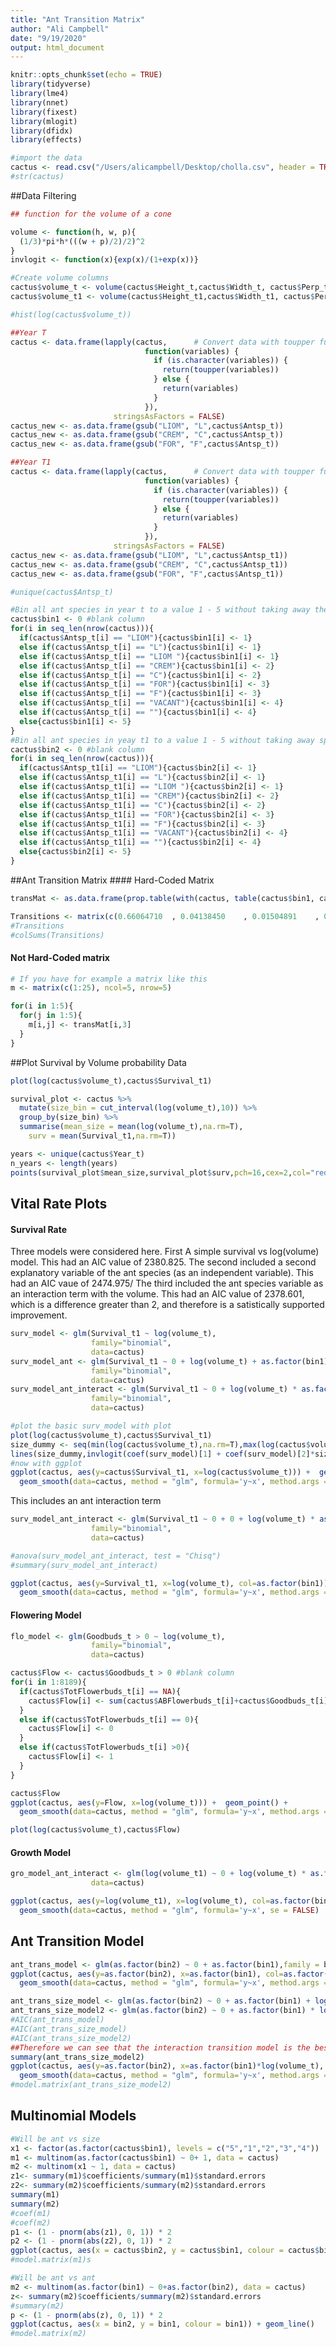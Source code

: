 ```yaml
---
title: "Ant Transition Matrix"
author: "Ali Campbell"
date: "9/19/2020"
output: html_document
---
```


```r
knitr::opts_chunk$set(echo = TRUE)
library(tidyverse)
library(lme4)
library(nnet)
library(fixest)
library(mlogit)
library(dfidx)
library(effects)
```

```r
#import the data
cactus <- read.csv("/Users/alicampbell/Desktop/cholla.csv", header = TRUE)
#str(cactus)
```

##Data Filtering
```r
## function for the volume of a cone

volume <- function(h, w, p){
  (1/3)*pi*h*(((w + p)/2)/2)^2
}
invlogit <- function(x){exp(x)/(1+exp(x))}

#Create volume columns
cactus$volume_t <- volume(cactus$Height_t,cactus$Width_t, cactus$Perp_t)
cactus$volume_t1 <- volume(cactus$Height_t1,cactus$Width_t1, cactus$Perp_t1)

#hist(log(cactus$volume_t))
```

```r
##Year T
cactus <- data.frame(lapply(cactus,      # Convert data with toupper function
                              function(variables) {
                                if (is.character(variables)) {
                                  return(toupper(variables))
                                } else {
                                  return(variables)
                                }
                              }),
                       stringsAsFactors = FALSE)
cactus_new <- as.data.frame(gsub("LIOM", "L",cactus$Antsp_t))
cactus_new <- as.data.frame(gsub("CREM", "C",cactus$Antsp_t))
cactus_new <- as.data.frame(gsub("FOR", "F",cactus$Antsp_t))

##Year T1
cactus <- data.frame(lapply(cactus,      # Convert data with toupper function
                              function(variables) {
                                if (is.character(variables)) {
                                  return(toupper(variables))
                                } else {
                                  return(variables)
                                }
                              }),
                       stringsAsFactors = FALSE)
cactus_new <- as.data.frame(gsub("LIOM", "L",cactus$Antsp_t1))
cactus_new <- as.data.frame(gsub("CREM", "C",cactus$Antsp_t1))
cactus_new <- as.data.frame(gsub("FOR", "F",cactus$Antsp_t1))

#unique(cactus$Antsp_t)
```

```r
#Bin all ant species in year t to a value 1 - 5 without taking away the species denotation
cactus$bin1 <- 0 #blank column 
for(i in seq_len(nrow(cactus))){
  if(cactus$Antsp_t[i] == "LIOM"){cactus$bin1[i] <- 1}
  else if(cactus$Antsp_t[i] == "L"){cactus$bin1[i] <- 1}
  else if(cactus$Antsp_t[i] == "LIOM "){cactus$bin1[i] <- 1}
  else if(cactus$Antsp_t[i] == "CREM"){cactus$bin1[i] <- 2}
  else if(cactus$Antsp_t[i] == "C"){cactus$bin1[i] <- 2}
  else if(cactus$Antsp_t[i] == "FOR"){cactus$bin1[i] <- 3}
  else if(cactus$Antsp_t[i] == "F"){cactus$bin1[i] <- 3}
  else if(cactus$Antsp_t[i] == "VACANT"){cactus$bin1[i] <- 4}
  else if(cactus$Antsp_t[i] == ""){cactus$bin1[i] <- 4}
  else{cactus$bin1[i] <- 5}
}
#Bin all ant species in yeay t1 to a value 1 - 5 without taking away species denotation
cactus$bin2 <- 0 #blank column 
for(i in seq_len(nrow(cactus))){
  if(cactus$Antsp_t1[i] == "LIOM"){cactus$bin2[i] <- 1}
  else if(cactus$Antsp_t1[i] == "L"){cactus$bin2[i] <- 1}
  else if(cactus$Antsp_t1[i] == "LIOM "){cactus$bin2[i] <- 1}
  else if(cactus$Antsp_t1[i] == "CREM"){cactus$bin2[i] <- 2}
  else if(cactus$Antsp_t1[i] == "C"){cactus$bin2[i] <- 2}
  else if(cactus$Antsp_t1[i] == "FOR"){cactus$bin2[i] <- 3}
  else if(cactus$Antsp_t1[i] == "F"){cactus$bin2[i] <- 3}
  else if(cactus$Antsp_t1[i] == "VACANT"){cactus$bin2[i] <- 4}
  else if(cactus$Antsp_t1[i] == ""){cactus$bin2[i] <- 4}
  else{cactus$bin2[i] <- 5}
}
```

##Ant Transition Matrix
#### Hard-Coded Matrix
```r
transMat <- as.data.frame(prop.table(with(cactus, table(cactus$bin1, cactus$bin2)), 2))

Transitions <- matrix(c(0.66064710	, 0.04138450	, 0.01504891	, 0.27012792	, 0.01279157 ,	0.14760148	, 0.29889299	, 0.01660517	, 0.50553506	, 0.03136531	, 0.27131783	, 0.09302326	, 0.06201550	, 0.50387597	, 0.06976744	, 0.21302405	, 0.06086401	, 0.01532241	, 0.69035965	, 0.02042988	, 0.27950311	, 0.21118012	, 0.03105590	, 0.43478261	, 0.04347826),ncol = 5, nrow = 5, byrow = FALSE)
#Transitions
#colSums(Transitions)
```

#### Not Hard-Coded matrix
```r
# If you have for example a matrix like this
m <- matrix(c(1:25), ncol=5, nrow=5)

for(i in 1:5){
  for(j in 1:5){
    m[i,j] <- transMat[i,3]
  }
}
```


##Plot Survival by Volume probability Data
```r
plot(log(cactus$volume_t),cactus$Survival_t1)

survival_plot <- cactus %>% 
  mutate(size_bin = cut_interval(log(volume_t),10)) %>%
  group_by(size_bin) %>%
  summarise(mean_size = mean(log(volume_t),na.rm=T),
    surv = mean(Survival_t1,na.rm=T))

years <- unique(cactus$Year_t)
n_years <- length(years)
points(survival_plot$mean_size,survival_plot$surv,pch=16,cex=2,col="red")

```

## Vital Rate Plots
#### Survival Rate

Three models were considered here. First A simple survival vs log(volume) model. This had an AIC value of 2380.825.  The second included a second explanatory variable of the ant species (as an independent variable). This had an AIC vaue of 2474.975/ The third included the ant species variable as an interaction term with the volume. This had an AIC value of 2378.601, which is a difference greater than 2, and therefore is a satistically supported improvement. 
```r
surv_model <- glm(Survival_t1 ~ log(volume_t),
                  family="binomial",
                  data=cactus)
surv_model_ant <- glm(Survival_t1 ~ 0 + log(volume_t) + as.factor(bin1),
                  family="binomial",
                  data=cactus)
surv_model_ant_interact <- glm(Survival_t1 ~ 0 + log(volume_t) * as.factor(bin1),
                  family="binomial",
                  data=cactus)
```

```r
#plot the basic surv_model with plot
plot(log(cactus$volume_t),cactus$Survival_t1)
size_dummy <- seq(min(log(cactus$volume_t),na.rm=T),max(log(cactus$volume_t),na.rm=T),0.01)
lines(size_dummy,invlogit(coef(surv_model)[1] + coef(surv_model)[2]*size_dummy), lwd=3, col="red")
#now with ggplot
ggplot(cactus, aes(y=cactus$Survival_t1, x=log(cactus$volume_t))) +  geom_point() +
  geom_smooth(data=cactus, method = "glm", formula='y~x', method.args = list(family = "binomial"), se = FALSE) 
```

This includes an ant interaction term
```r
surv_model_ant_interact <- glm(Survival_t1 ~ 0 + 0 + log(volume_t) * as.factor(bin1),
                  family="binomial",
                  data=cactus)

#anova(surv_model_ant_interact, test = "Chisq")
#summary(surv_model_ant_interact)
```

```r
ggplot(cactus, aes(y=Survival_t1, x=log(volume_t), col=as.factor(bin1))) +  geom_point(alpha = 0.1) +
  geom_smooth(data=cactus, method = "glm", formula='y~x', method.args = list(family = "binomial"), se = FALSE) 
```

#### Flowering Model
```r
flo_model <- glm(Goodbuds_t > 0 ~ log(volume_t),
                  family="binomial",
                  data=cactus)

cactus$Flow <- cactus$Goodbuds_t > 0 #blank column 
for(i in 1:8189){
  if(cactus$TotFlowerbuds_t[i] == NA){
    cactus$Flow[i] <- sum(cactus$ABFlowerbuds_t[i]+cactus$Goodbuds_t[i])
  }
  else if(cactus$TotFlowerbuds_t[i] == 0){
    cactus$Flow[i] <- 0
  }
  else if(cactus$TotFlowerbuds_t[i] >0){
    cactus$Flow[i] <- 1
  }
}

cactus$Flow
ggplot(cactus, aes(y=Flow, x=log(volume_t))) +  geom_point() +
  geom_smooth(data=cactus, method = "glm", formula='y~x', method.args = list(family = "binomial"), se = FALSE) 

plot(log(cactus$volume_t),cactus$Flow)
```

#### Growth Model
```r
gro_model_ant_interact <- glm(log(volume_t1) ~ 0 + log(volume_t) * as.factor(bin1),
                  data=cactus)

ggplot(cactus, aes(y=log(volume_t1), x=log(volume_t), col=as.factor(bin1))) +  geom_point(alpha = 0) +
  geom_smooth(data=cactus, method = "glm", formula='y~x', se = FALSE) 
```
## Ant Transition Model
```r
ant_trans_model <- glm(as.factor(bin2) ~ 0 + as.factor(bin1),family = binomial,data=cactus)
ggplot(cactus, aes(y=as.factor(bin2), x=as.factor(bin1), col=as.factor(bin1))) +  geom_point(alpha = 0.9) +
  geom_smooth(data=cactus, method = "glm", formula='y~x', method.args = list(family = "binomial"), se = FALSE) 
```

```r
ant_trans_size_model <- glm(as.factor(bin2) ~ 0 + as.factor(bin1) + log(volume_t),family = binomial,data=cactus)
ant_trans_size_model2 <- glm(as.factor(bin2) ~ 0 + as.factor(bin1) * log(volume_t),family = binomial,data=cactus)
#AIC(ant_trans_model)
#AIC(ant_trans_size_model)
#AIC(ant_trans_size_model2)
##Therefore we can see that the interaction transition model is the best. And that Size is an important factor.
summary(ant_trans_size_model2)
ggplot(cactus, aes(y=as.factor(bin2), x=as.factor(bin1)*log(volume_t), col=as.factor(bin1))) +  geom_point(alpha = 0.9) +
  geom_smooth(data=cactus, method = "glm", formula='y~x', method.args = list(family = "binomial"), se = FALSE) 
#model.matrix(ant_trans_size_model2)
```



## Multinomial Models

```r
#Will be ant vs size
x1 <- factor(as.factor(cactus$bin1), levels = c("5","1","2","3","4"))
m1 <- multinom(as.factor(cactus$bin1) ~ 0+ 1, data = cactus)
m2 <- multinom(x1 ~ 1, data = cactus)
z1<- summary(m1)$coefficients/summary(m1)$standard.errors
z2<- summary(m2)$coefficients/summary(m2)$standard.errors
summary(m1)
summary(m2)
#coef(m1)
#coef(m2)
p1 <- (1 - pnorm(abs(z1), 0, 1)) * 2
p2 <- (1 - pnorm(abs(z2), 0, 1)) * 2
ggplot(cactus, aes(x = cactus$bin2, y = cactus$bin1, colour = cactus$bin1)) + geom_line() 
#model.matrix(m1)s
```


```r
#Will be ant vs ant
m2 <- multinom(as.factor(bin1) ~ 0+as.factor(bin2), data = cactus)
z<- summary(m2)$coefficients/summary(m2)$standard.errors
#summary(m2)
p <- (1 - pnorm(abs(z), 0, 1)) * 2
ggplot(cactus, aes(x = bin2, y = bin1, colour = bin1)) + geom_line()
#model.matrix(m2)
```




